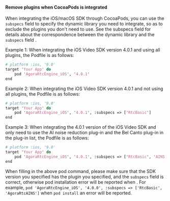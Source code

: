 
#### Remove plugins when CocoaPods is integrated

When integrating the iOS/macOS SDK through CocoaPods, you can use the `subspecs` field to specify the dynamic library you need to integrate, so as to exclude the plugins you don't need to use. See the subspecs field for details about the correspondence between the dynamic library and the `subspecs` field .

Example 1: When integrating the iOS Video SDK version 4.0.1 and using all plugins, the Podfile is as follows:

```perl
# platform :ios, '9.0'
target 'Your App' do
    pod 'AgoraRtcEngine_iOS', '4.0.1'
end
```

Example 2: When integrating the iOS Video SDK version 4.0.1 and not using all plugins, the Podfile is as follows:

```perl
# platform :ios, '9.0'
target 'Your App' do
    pod 'AgoraRtcEngine_iOS', '4.0.1', :subspecs => ['RtcBasic']
end
```

Example 3: When integrating the 4.0.1 version of the iOS Video SDK and only need to use the AI ​​noise reduction plug-in and the Bel Canto plug-in in the plug-in list, the Podfile is as follows:

```perl
# platform :ios, '9.0'
target 'Your App' do
    pod 'AgoraRtcEngine_iOS', '4.0.1', :subspecs => ['RtcBasic', 'AINS', 'AudioBeauty']
end
```

When filling in the above pod command, please make sure that the SDK version you specified has the plugin you specified, and the `subspecs` field is correct, otherwise pod installation error will be reported when . For example, `pod 'AgoraRtcEngine_iOS', '4.0.0', :subspecs => ['RtcBasic', 'AgoraRtcAINS']` when `pod install` an error will be reported.